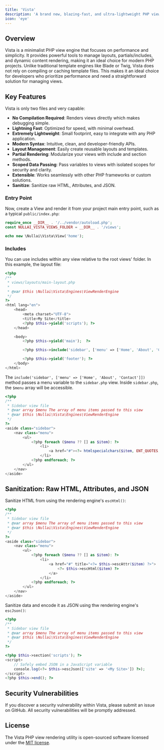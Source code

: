 ```yaml
---
title: 'Vista'
description: 'A brand new, blazing-fast, and ultra-lightweight PHP view engine designed for modern PHP 8.4+ applications.'
icon: 'eye'
---
```


## Overview

Vista is a minimalist PHP view engine that focuses on performance and simplicity. It provides powerful tools to manage layouts, partials/includes, and dynamic content rendering, making it an ideal choice for modern PHP projects. Unlike traditional template engines like Blade or Twig, Vista does not rely on compiling or caching template files. This makes it an ideal choice for developers who prioritize performance and need a straightforward solution for managing views.

## Key Features

Vista is only two files and very capable:

- **No Compilation Required**: Renders views directly which makes debugging simple.
- **Lightning Fast**: Optimized for speed, with minimal overhead.
- **Extremely Lightweight**: Small footprint, easy to integrate with any PHP application.
- **Modern Syntax**: Intuitive, clean, and developer-friendly APIs.
- **Layout Management**: Easily create reusable layouts and templates.
- **Partial Rendering**: Modularize your views with include and section methods.
- **Scoped Data Passing**: Pass variables to views with isolated scopes for security and clarity.
- **Extensible**: Works seamlessly with other PHP frameworks or custom solutions.
- **Sanitize**: Sanitize raw HTML, Attributes, and JSON.

### Entry Point

Now, create a View and render it from your project main entry point, such as a typical `public/index.php`:

```php
require_once __DIR__ . '/../vendor/autoload.php';
const NULLAI_VISTA_VIEWS_FOLDER = __DIR__ . '/views';

echo new \Nullai\Vista\View('home');
```

### Includes

You can use includes within any view relative to the root views' folder. In this example, the layout file:

```php
<?php
/**
 * views/layouts/main-layout.php
 *
 * @var $this \Nullai\Vista\Engines\ViewRenderEngine
 */
?>
<html lang="en">
    <head>
        <meta charset="UTF-8">
        <title>My Site</title>
        <?php $this->yield('scripts'); ?>
    </head>

    <body>
        <?php $this->yield('main');  ?>

        <?php $this->include('sidebar', ['menu' => ['Home', 'About', 'Contact']]); ?>

        <?php $this->yield('footer'); ?>
    </body>
</html>
```

The `include('sidebar', ['menu' => ['Home', 'About', 'Contact']])` method passes a menu variable to the `sidebar.php` view.
Inside `sidebar.php`, the `$menu` array will be accessible.

```php
<?php
/**
 * Sidebar view file
 * @var array $menu The array of menu items passed to this view
 * @var $this \Nullai\Vista\Engines\ViewRenderEngine
 */
?>
<aside class="sidebar">
    <nav class="menu">
        <ul>
            <?php foreach ($menu ?? [] as $item): ?>
                <li>
                    <a href="#"><?= htmlspecialchars($item, ENT_QUOTES, 'UTF-8') ?></a>
                </li>
            <?php endforeach; ?>
        </ul>
    </nav>
</aside>
```

## Sanitization: Raw HTML, Attributes, and JSON

Sanitize HTML from using the rendering engine's `escHtml()`:

```php
<?php
/**
 * Sidebar view file
 * @var array $menu The array of menu items passed to this view
 * @var $this \Nullai\Vista\Engines\ViewRenderEngine
 */
?>
<aside class="sidebar">
    <nav class="menu">
        <ul>
            <?php foreach ($menu ?? [] as $item): ?>
                <li>
                    <a href="#" title="<?= $this->escAttr($item) ?>">
                        <?= $this->escHtml($item) ?>
                    </a>
                </li>
            <?php endforeach; ?>
        </ul>
    </nav>
</aside>
```

Sanitize data and encode it as JSON using thw rendering engine's `escJson()`:

```php
<?php
/**
 * Sidebar view file
 * @var array $menu The array of menu items passed to this view
 * @var $this \Nullai\Vista\Engines\ViewRenderEngine
 */
?>

<?php $this->section('scripts'); ?>
<script>
    // Safely embed JSON in a JavaScript variable
    console.log(<?= $this->escJson(['site' => '<My Site>']) ?>);
</script>
<?php $this->end(); ?>
```


## Security Vulnerabilities

If you discover a security vulnerability within Vista, please submit an issue on GitHub. All security vulnerabilities will be promptly addressed.

## License

The Vista PHP view rendering utility is open-sourced software licensed under the [MIT license](https://opensource.org/licenses/MIT).
